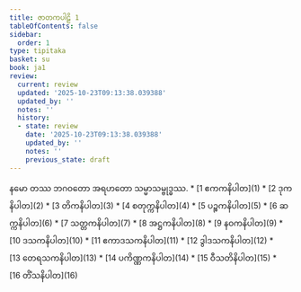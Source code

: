 ```yaml
---
title: ဇာတကပါဠိ 1
tableOfContents: false
sidebar:
  order: 1
type: tipitaka
basket: su
book: ja1
review:
  current: review
  updated: '2025-10-23T09:13:38.039388'
  updated_by: ''
  notes: ''
  history:
  - state: review
    date: '2025-10-23T09:13:38.039388'
    updated_by: ''
    notes: ''
    previous_state: draft
---
```


<ReviewStatus review={frontmatter.review} showDetails={true} />

<HypothesisAnnotation frontmatter={frontmatter} />

<Paragraph number="1" type="center" book="ja1">
နမော တဿ ဘဂဝတော အရဟတော သမ္မာသမ္ဗုဒ္ဓဿ.

</Paragraph>

<TableOfContents book="ja1">
* [1 ဧကကနိပါတ](1)
* [2 ဒုကနိပါတ](2)
* [3 တိကနိပါတ](3)
* [4 စတုက္ကနိပါတ](4)
* [5 ပဉ္စကနိပါတ](5)
* [6 ဆက္ကနိပါတ](6)
* [7 သတ္တကနိပါတ](7)
* [8 အဋ္ဌကနိပါတ](8)
* [9 နဝကနိပါတ](9)
* [10 ဒသကနိပါတ](10)
* [11 ဧကာဒသကနိပါတ](11)
* [12 ဒွါဒသကနိပါတ](12)
* [13 တေရသကနိပါတ](13)
* [14 ပကိဏ္ဏကနိပါတ](14)
* [15 ဝီသတိနိပါတ](15)
* [16 တိံသနိပါတ](16)
</TableOfContents>